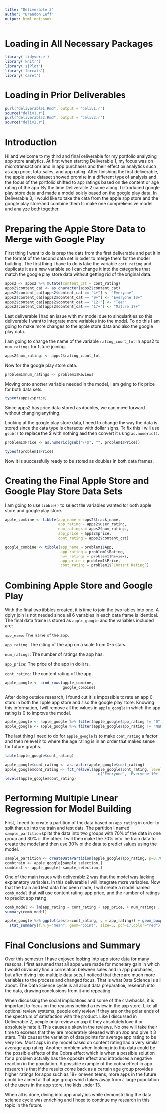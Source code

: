 ```yaml
---
title: "Deliverable 3"
author: "Brandon Leff"
output: html_notebook
---
```


# Loading in All Necessary Packages

```r
library('tidyverse')
library('knitr')
library('sjPlot')
library('forcats')
library('caret')
```

# Loading in Prior Deliverables

```r
purl("deliverable1.Rmd", output = "deliv1.r")
source("deliv1.r")
purl("deliverable2.Rmd", output = "deliv2.r")
source("deliv2.r")
```

# Introduction

Hi and welcome to my third and final deliverable for my portfolio analyzing app store analytics. At first when starting Deliverable 1, my focus was on microtransactions and in app purchases and their effect on analytics such as app price, total sales, and app rating. After finishing the first deliverable, the apple store dataset showed promise in a different type of analysis and the focus of the portfolio shifted to app ratings based on the content or age rating of the app. By the time Deliverable 2 came along, I introduced google play store data and made a model solely based on the google play data. In Deliverable 3, I would like to take the data from the apple app store and the google play store and combine them to make one comprehensive model and analyze both together.

# Preparing the Apple Store Data to Merge with Google Play

First thing I want to do is prep the data from the first deliverable and put it in the format of the second data set in order to merge them for the model building. The first thing I have to do is take the variable `cont_rating` and duplicate it as a new variable so I can change it into the categories that match the google play store data without getting rid of the original data.

```r
apps2 <- apps2 %>% mutate(content_cat = cont_rating)
apps2$content_cat <- as.character(apps2$content_cat)
apps2$content_cat[apps2$content_cat == "4+"] <- "Everyone"
apps2$content_cat[apps2$content_cat == "9+"] <- "Everyone 10+"
apps2$content_cat[apps2$content_cat == "12+"] <- "Teen"
apps2$content_cat[apps2$content_cat == "17+"] <- "Mature 17+"
```

Last deliverable I had an issue with my model due to singularities so this deliverable I want to integrate more variables into the model. To do this I am going to make more changes to the apple store data and also the google play data.

I am going to change the name of the variable `rating_count_tot` in apps2 to `num_ratings` for future joining.

```r
apps2$num_ratings <- apps2$rating_count_tot
```

Now for the google play store data.

```r
problem1$num_ratings <- problem1$Reviews
```

Moving onto another variable needed in the model, I am going to fix price for both data sets.

```r
typeof(apps2$price)
```
Since apps2 has price data stored as doubles, we can move forward without changing anything.

Looking at the google play store data, I need to change the way the data is stored since the data type is character with dollar signs. To fix this I will use `gsub()` to replace the $ with nothing and then convert it using `as.numeric()`.

```r
problem1$Price <- as.numeric(gsub("\\$", "", problem1$Price))
```

```r
typeof(problem1$Price)
```

Now it is successfully ready to be stored as doubles in both data frames.

# Creating the Final Apple Store and Google Play Store Data Sets

I am going to use `tibble()` to select the variables wanted for both apple store and google play store.

```r
apple_combine <- tibble(app_name = apps2$track_name,
                        app_rating = apps2$user_rating,
                        num_ratings = apps2$num_ratings,
                        app_price = apps2$price,
                        cont_rating = apps2$content_cat)

google_combine <- tibble(app_name = problem1$App,
                         app_rating = problem1$Rating,
                         num_ratings = problem1$Reviews,
                         app_price = problem1$Price,
                         cont_rating = problem1$`Content Rating`)
```

# Combining Apple Store and Google Play

With the final two tibbles created, it is time to join the two tables into one. A dplyr join is not needed since all 6 variables in each data frame is identical. The final data frame is stored as `apple_google` and the variables included are:

`app_name`: The name of the app.

`app_rating`: The rating of the app on a scale from 0-5 stars.

`num_ratings`: The number of ratings the app has.

`app_price`: The price of the app in dollars.

`cont_rating`: The content rating of the app.

```r
apple_google <- bind_rows(apple_combine,
                          google_combine)
```

After doing outside research, I found out it is impossible to rate an app 0 stars in both the apple app store and also the google play store. Knowing this information, I will remove all the values in `apple_google` in which the app rating is 0 to improve the model.

```r
apple_google <- apple_google %>% filter(apple_google$app_rating != "0")
apple_google <- apple_google %>% filter(apple_google$app_rating != "NaN")
```

The last thing I need to do for `apple_google` is to make `cont_rating` a factor and then relevel it to where the age rating is in an order that makes sense for future graphs.

```r
table(apple_google$cont_rating)
```


```r
apple_google$cont_rating <- as.factor(apple_google$cont_rating)
apple_google$cont_rating <- fct_relevel(apple_google$cont_rating, levels = 
                                          c('Everyone', 'Everyone 10+', 'Teen', 'Mature 17+', 'Adults only 18+', 'Unrated'))
levels(apple_google$cont_rating)
```

# Performing Multiple Linear Regression for Model Building

First, I need to create a partition of the data based on `app_rating` in order to split that up into the train and test data. The partition I named `sample_partition` splits the data into two groups with 70% of the data in one group and 30% in the other. I will then make the 70% into the train data to create the model and then use 30% of the data to predict values using the model.

```r
sample_partition <- createDataPartition(apple_google$app_rating, p=0.70, list = FALSE)
combtrain <- apple_google[sample_selection,]
combtest <- apple_google[-sample_selection,]
```

One of the main issues with deliverable 2 was that the model was lacking explanatory variables. In this deliverable I will integrate more variables. Now that the train and test data has been made, I will create a model named `comb_model` that will use content rating, app price, and the number of ratings to predict app rating.

```r
comb_model <- lm(app_rating ~ cont_rating + app_price, + num_ratings , data = combtrain)
summary(comb_model)
```

```r
apple_google %>% ggplot(aes(x=cont_rating, y = app_rating)) + geom_boxplot() +
  stat_summary(fun.y="mean", geom="point", size=5, pch=17,color="red") + theme_bw()
```

# Final Conclusions and Summary

Over this semester I have enjoyed looking into app store data for many reasons. I first assumed that all apps were made for monetary gain in which I would obviously find a correlation between sales and in app purchases, but after diving into multiple data sets, I noticed that there are much more variables to the process and changed focus. That is what Data Science is all about. The Data Science cycle is all about data preparation, research into the data, drawing conclusions from it and repeating. 

When discussing the social implications and some of the drawbacks, it is important to focus on the reasons behind a review in the app store. Like all optional review systems, people only review if they are on the polar ends of the spectrum of satisfaction with the product. Like I discussed in Deliverable 2, people only review an app if they absolutely love it or absolutely hate it. This causes a skew in the reviews. No one will take their time to express that they are moderately pleased with an app and give it 3 stars. This causes the variation of data points for average app rating to be very low. Most apps in my model based on content rating had a very similar average app rating. Another problem when looking into this data could be the possible effects of the Cobra effect which is when a possible solution for a problem actually has the opposite effect and introduces a negative reaction in the population. A possible example of the cobra effect in app research is that if the results come back as a certain age group provides higher ratings for apps such as 18+ or even teens, more apps in the future could be aimed at that age group which takes away from a large population of the users in the app store, the kids under 13.

When all is done, diving into app analytics while demonstrating the data science cycle was enriching and I hope to continue my research in this topic in the future.